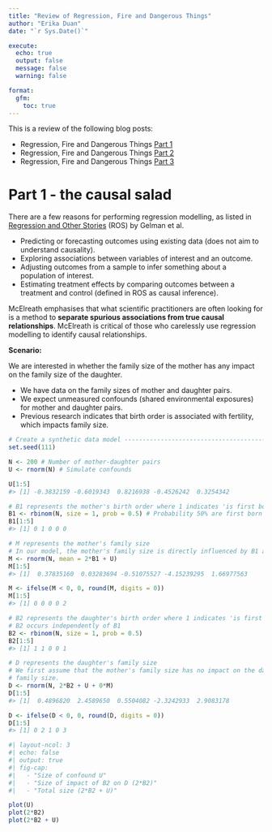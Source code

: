 ```yaml
---
title: "Review of Regression, Fire and Dangerous Things"
author: "Erika Duan"
date: "`r Sys.Date()`"

execute:
  echo: true
  output: false
  message: false
  warning: false

format:
  gfm:
    toc: true
---
```


This is a review of the following blog posts:    

+ Regression, Fire and Dangerous Things [Part 1](https://elevanth.org/blog/2021/06/15/regression-fire-and-dangerous-things-1-3/)   
+ Regression, Fire and Dangerous Things [Part 2](https://elevanth.org/blog/2021/06/21/regression-fire-and-dangerous-things-2-3/)   
+ Regression, Fire and Dangerous Things [Part 3](https://elevanth.org/blog/2021/06/29/regression-fire-and-dangerous-things-3-3/)  

# Part 1 - the causal salad    

There are a few reasons for performing regression modelling, as listed in [Regression and Other Stories](https://avehtari.github.io/ROS-Examples/) (ROS) by Gelman et al.   

+ Predicting or forecasting outcomes using existing data (does not aim to understand causality).  
+ Exploring associations between variables of interest and an outcome.  
+ Adjusting outcomes from a sample to infer something about a population of interest.  
+ Estimating treatment effects by comparing outcomes between a treatment and control (defined in ROS as causal inference).  

McElreath emphasises that what scientific practitioners are often looking for is a method to **separate spurious associations from true causal relationships**. McElreath is critical of those who carelessly use regression modelling to identify causal relationships.    

**Scenario:**    

We are interested in whether the family size of the mother has any impact on the family size of the daughter.  

+ We have data on the family sizes of mother and daughter pairs.  
+ We expect unmeasured confounds (shared environmental exposures) for mother and daughter pairs.  
+ Previous research indicates that birth order is associated with fertility, which impacts family size.  

```r
# Create a synthetic data model ------------------------------------------------
set.seed(111)

N <- 200 # Number of mother-daughter pairs
U <- rnorm(N) # Simulate confounds

U[1:5]
#> [1] -0.3832159 -0.6019343  0.8216938 -0.4526242  0.3254342

# B1 represents the mother's birth order where 1 indicates 'is first born'
B1 <- rbinom(N, size = 1, prob = 0.5) # Probability 50% are first born
B1[1:5]
#> [1] 0 1 0 0 0

# M represents the mother's family size
# In our model, the mother's family size is directly influenced by B1 and U
M <- rnorm(N, mean = 2*B1 + U) 
M[1:5]
#> [1]  0.37835160  0.03283694 -0.51075527 -4.15239295  1.66977563

M <- ifelse(M < 0, 0, round(M, digits = 0))
M[1:5]
#> [1] 0 0 0 0 2

# B2 represents the daughter's birth order where 1 indicates 'is first born' 
# B2 occurs independently of B1 
B2 <- rbinom(N, size = 1, prob = 0.5)
B2[1:5]
#> [1] 1 1 0 0 1 

# D represents the daughter's family size 
# We first assume that the mother's family size has no impact on the daughter's 
# family size.  
D <- rnorm(N, 2*B2 + U + 0*M) 
D[1:5]
#> [1]  0.4896820  2.4589650  0.5504082 -2.3242933  2.9083178  

D <- ifelse(D < 0, 0, round(D, digits = 0))
D[1:5]
#> [1] 0 2 1 0 3
```

```r
#| layout-ncol: 3
#| echo: false
#| output: true
#| fig-cap: 
#|   - "Size of confound U"
#|   - "Size of impact of B2 on D (2*B2)"
#|   - "Total size (2*B2 + U)"

plot(U)
plot(2*B2)
plot(2*B2 + U)
```

